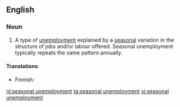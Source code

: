 {{wikipedia}}
==English==

===Noun===
{{en-noun|sg=[[seasonal]] [[unemployment]]|-}}

# {{economics}} A type of [[unemployment]] explained by a [[seasonal]] variation in the structure of jobs and/or labour offered. Seasonal unemployment typically repeats the same pattern annually.

====Translations====
{{trans-top|type of unemployment}}
* Finnish: {{t-|fi|kausityöttömyys}}
{{trans-mid}}
{{trans-bottom}}

[[nl:seasonal unemployment]]
[[ta:seasonal unemployment]]
[[vi:seasonal unemployment]]